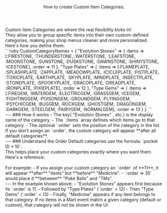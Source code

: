 <Header title="Custom Item Categories">
  How to create Custom Item Categories.
</Header>
Custom Item Categories are where the real flexibility kicks in!
<br/>They allow you to group specific items into their own custom-defined categories, making your shop menus cleaner and more personalized.
<br/>
Here's how you define them:
<br/>
```ruby
 CustomCategoryNames = {
  "Evolution Stones" => { 
    :items => [:FIRESTONE, :THUNDERSTONE, :WATERSTONE, :LEAFSTONE, :MOONSTONE, :SUNSTONE, :DUSKSTONE, :DAWNSTONE, :SHINYSTONE, :ICESTONE],
    :order => 11
  },
  "Type Plates" => {
    :items => [:FLAMEPLATE, :SPLASHPLATE, :ZAPPLATE, :MEADOWPLATE, :ICICLEPLATE, :FISTPLATE, :TOXICPLATE, :EARTHPLATE, :SKYPLATE, :MINDPLATE, :INSECTPLATE, :STONEPLATE, :SPOOKYPLATE, :DRACOPLATE, :DREADPLATE, :IRONPLATE, :PIXIEPLATE],
    :order => 12
  },
  "Type Gems" => {
    :items => [:FIREGEM, :WATERGEM, :ELECTRICGEM, :GRASSGEM, :ICEGEM, :FIGHTINGGEM, :POISONGEM, :GROUNDGEM, :FLYINGGEM, :PSYCHICGEM, :BUGGEM, :ROCKGEM, :GHOSTGEM, :DRAGONGEM, :DARKGEM, :STEELGEM, :FAIRYGEM, :NORMALGEM],
    :order => 13
  }
}
```
<br/>
---
### How it works 
- The key(`"Evolution Stones"`, etc.) is the display name of the category.
- The `:items` array defines which items go to that category.
- The optional `:order` sets the position of the category in the list.
<br/>
If you don't assign an `:order`, the custom category will appear **after all default categories**.
<br/>
---
### Understand the Order
Default categories use the formula: `pocket ID * 10`.
<br/>This helps place your custom categories exactly where you want them.
<br/>Here's a reference:
<br/>
<MarkdownTable
  headers={["Category", "Order"]}
  alignment={["center", "center"]}
  rows={[
    ["Items", 10],
    ["Medicine", 20],
    ["Poké Balls", 30],
    ["TMs & HMs", 40],
    ["Berries", 50],
    ["Mail", 60],
    ["Battle Items", 70],
    ["Key Items", 80]
  ]}
/>
<br/>
For example:
- If you assign your custom category an `:order` of **11**, it will appear **after** "items" but **before** "Medicine".
- `:order => 35` would place it **between** "Poké Balls" and "TMs".
<br/>
---

<ImageWithCaption src="/images/documentation/poke-market/Custom Item Categories.png" caption="Custom Item Categories" align="left"/>
In the example shown above:
- "Evolution Stones" appears first because its `:order` is 11.
- Followed by "Type Plates" (`:order` = 12)
- Then "Type Gems" (`:order` = 13)
- Finally, "Medicine" appears if any item belongs to that category.

<Callout type="hint">
  If no items in a Mart event match a given category (default or custom), that category will not be shown in the UI.
</Callout>